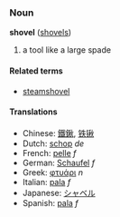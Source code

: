 ===Noun===
'''shovel''' ([[shovels]])

# a tool like a large spade

====Related terms====
*[[steamshovel]]

====Translations====
*Chinese: [[鐵鍬]], [[铁锹]]
*Dutch: [[schop]] ''de''
*French: [[pelle]] ''f''
*German: [[Schaufel]] ''f''
*Greek: [[φτυάρι]] ''n''
*Italian: [[pala]] ''f''
*Japanese: [[シャベル]]
*Spanish: [[pala]] ''f''